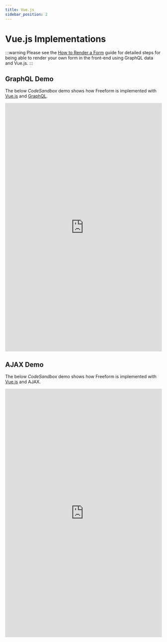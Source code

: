 ```yaml
---
title: Vue.js
sidebar_position: 2
---
```



# Vue.js Implementations<Badge type="feature" text="Improved 4.1.0+" />

:::warning
Please see the [How to Render a Form](./graphql.mdx#how-to-render-a-form) guide for detailed steps for being able to render your own form in the front-end using GraphQL data and Vue.js.
:::

## GraphQL Demo

The below _CodeSandbox_ demo shows how Freeform is implemented with [Vue.js](https://vuejs.org/) and [GraphQL](./graphql.mdx).

<iframe
  title="Vue.js + GraphQL CodeSandbox Demo"
  id="codesandbox-graphql"
  src="https://codesandbox.io/p/github/solspace/craft-freeform-demo-vuejs-graphql/"
  scrolling="yes"
  height="800px"
  width="100%"
  className="app-demo"
  frameborder="0"
></iframe>

## AJAX Demo

The below _CodeSandbox_ demo shows how Freeform is implemented with [Vue.js](https://vuejs.org/) and AJAX.

<iframe
  title="Vue.js + AJAX CodeSandbox Demo"
  id="codesandbox-ajax"
  src="https://codesandbox.io/p/github/solspace/craft-freeform-demo-vuejs-ajax/"
  scrolling="yes"
  height="800px"
  width="100%"
  className="app-demo"
  frameborder="0"
></iframe>
